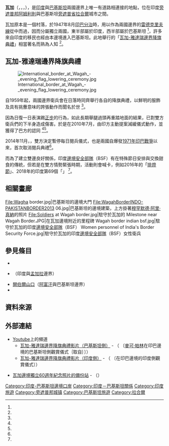 {{Infobox settlement
| name                   = Wagah
| official_name          = ''Wahga''
| native_name            = {{nq|واہگہ}}
| native_name_lang       =
| other_name             = 
| settlement_type        = {{Tsl|en|Union councils of Pakistan|Union Council|Union Council}}
| image_skyline          = File:Wagah_border_ceremony2.jpg
| imagesize              = 300px
| image_caption          = 印度與巴基斯坦的邊界降旗典禮
| image_flag             =
| image_seal             =
| image_shield           =
| nickname               =
| motto                  =
| image_map              = Wagah-Attari (OpenStreetMap).png
| mapsize                = 300px
| map_caption            = 瓦加的位置圖
| pushpin_map            = Pakistan
| pushpin_label_position = bottom
| pushpin_mapsize        = 300
| pushpin_map_caption    = 位於巴基斯坦的地點
| coordinates            = {{coord|31|36|16.9|N|74|34|22.5|E|type:landmark|display=title,inline}}
| subdivision_type       = 國家
| subdivision_name       = {{flag|Pakistan}}
| subdivision_type1      = [[巴基斯坦行政區劃|省份]]
| subdivision_name1      = [[旁遮普省|旁遮普省]]
| subdivision_type2      = {{Tsl|en|Districts of Pakistan|巴基斯坦的轄區|轄區}}
| subdivision_name2      = [[拉合爾縣|拉合爾縣]]
| subdivision_type3      = {{Tsl|en|List of zones in Lahore|巴基斯坦的地區|地區}}
| subdivision_name3      = {{Tsl|en|Wahga Zone|瓦加地區|瓦加地區}}
| subdivision_type4      = {{Tsl|en|Union councils of Pakistan|Union Council|Union Council}}
| subdivision_name4      = 181<ref name="MCLZones"/>
| established_title      = <!-- Settled -->
| established_date       =
| government_type        =
<!-- Politics ----------------->
| government_footnotes   =
| leader_title           =
| leader_name            =
<!-- Area    --------------------->
| unit_pref              = Imperial <!--Enter: Imperial, if Imperial (metric) is desired-->
| area_footnotes         =
| area_total_km2         =
| area_land_km2          =
| elevation_footnotes    = <!--for references: use<ref> </ref>  tags-->
| elevation_m            =
| population_footnotes   =
| population_total       =
| population_as_of       =
| population_density_km2 =
| population_note        =
| timezone               = [[巴基斯坦標準時間|PST]]
| utc_offset             = +5
| timezone_DST           =
| utc_offset_DST         =
| postal_code_type       = <!-- enter ZIP code, Postcode, Post code, Postal code... -->
| postal_code            =
| area_code              =
| website                =
| footnotes              =
}}
'''瓦加'''（{{lang-ur|{{nq|واہگہ}}}}，{{lang-pa|ਵਾਘਾ}}，{{lang-hi|वाघा}}，{{lang-en|Wagah}}），是[[印度|印度]]與[[巴基斯坦|巴基斯坦]]兩國邊界上唯一有道路相連接的地點，位在印度[[旁遮普邦|旁遮普邦]][[阿姆利則|阿姆利則]]與巴基斯坦[[旁遮普省|旁遮普省]][[拉合爾|拉合爾]]城市之間。

瓦加原本是一個村落，於1947年8月[[印巴分治|印巴分治]]時，用以作為兩國邊界的[[雷德克里夫線|雷德克里夫線]]從中而過，因而分屬獨立兩國，東半部屬於印度，西半部屬於巴基斯坦 <ref name="NYT"/>，許多來自印度的移民也經由本邊境進入巴基斯坦。此地舉行的「[[#瓦加-雅達瑞邊界降旗典禮|瓦加-雅達瑞邊界降旗典禮]]」相當著名而熟為人知 <ref name="ForCNATN"/>。

==瓦加-雅達瑞邊界降旗典禮==
{{main|瓦加-雅達瑞邊界降旗典禮}}

[[File:International_border_at_Wagah_-_evening_flag_lowering_ceremony.jpg|thumb]]

自1959年起，兩國邊界衛兵會在日落時同齊舉行各自的降旗典禮，以鮮明的服飾及具有挑釁意味的誇張動作而聞名於世 <ref name="NYT"/>。

因為日復一日表演踢[[正步|正步]]的行為，如此長期舉腿過頭再重踏地面的結果，已對雙方衛兵們的下半身造成傷害。於是在2010年7月，由印方主動提案減緩儀式動作，並獲得了巴方的認同 <ref name="Telegraph"/><ref name="ForCNA"/>。

2014年11月，{{Tsl|en|2014 Wagah border suicide attack|2014印巴邊界自殺攻擊事件|印巴邊界發生自殺攻擊事件}}，雙方決定暫停每日閱兵儀式，也是兩國自爆發[[1971年印巴戰爭|1971年印巴戰爭]]以來，首次取消閱兵典禮<ref name="ForCNA2014"/>。

而為了建立雙邊良好關係，印度[[邊境安全部隊|邊境安全部隊]]（BSF）有在特殊節日安排與{{Tsl|en|Pakistan Rangers|巴基斯坦遊騎兵|巴基斯坦遊騎兵}}交換甜食的傳統，但若是在雙方情勢緊張時期，活動則會喊卡，例如2016年的「[[排燈節|排燈節]]」、2018年的印度第69個「{{Tsl|en|Republic Day (India)|共和日(印度)|共和日}}」 <ref name="ForCNASweet"/>。

==相關畫廊==
<gallery widths=200>
File:Wagha border.jpg|巴基斯坦的邊境大門
File:WagahBorderINDO-PAKISTANBORDER2013 06.jpg|巴基斯坦的邊境建築，上方掛著[[穆罕默德·阿里·真納|穆罕默德·阿里·真納]]的照片
File:Soldiers at Wagah border.jpg|駐守於瓦加的{{Tsl|en|Pakistan Rangers|巴基斯坦遊騎兵|巴基斯坦遊騎兵}}
Milestone near Wagah Border.JPG|在瓦加邊境附近的里程碑
Wagah border indian bsf.jpg|駐守於瓦加的印度[[邊境安全部隊|邊境安全部隊]]（BSF）
Women personnel of India's Border Security Force.jpg|駐守於瓦加的印度[[邊境安全部隊|邊境安全部隊]]（BSF）女性衛兵
</gallery>



==參見條目==
* {{Tsl|en|Wagah railway station|瓦加車站|瓦加車站}}
* {{Tsl|en|Fulbari|富巴里|富巴里}}（印度與[[孟加拉|孟加拉]]邊界）
* [[開伯爾山口|開伯爾山口]]（[[阿富汗|阿富汗]]與巴基斯坦邊界）
* {{Tsl|en|Borders of India|印度的邊界|印度的邊界}}



==資料來源==
{{Reflist|1|refs=

<ref name="MCLZones">
{{cite web |title=THE PUNJAB GAZETTE(EXTRA ORDINARY) |url=https://lgcd.punjab.gov.pk/system/files/MCLZones.pdf |website=Government of the Punjab |publisher=Goverment of the Punjab |accessdate=2018-06-25 |archiveurl=https://www.webcitation.org/70QnnlomU?url=https://lgcd.punjab.gov.pk/system/files/MCLZones.pdf |archivedate=2018-06-25 |language=en |format=PDF |date=2017-08-22 |quote=UC 181 |trans_title= |deadurl=no }}
</ref>

<ref name="NYT">
{{cite news |author1=Frank Jacobs |title=Peacocks at Sunset |url=https://opinionator.blogs.nytimes.com/2012/07/03/peacocks-at-sunset/ |accessdate=2018-06-25 |work=Opinionator: Borderlines |publisher=[[紐約時報|紐約時報]] |date=2012-07-03 |archiveurl=https://web.archive.org/web/20180625024607/https://opinionator.blogs.nytimes.com/2012/07/03/peacocks-at-sunset/ |archivedate=2018-06-25 |language=en-us |trans_title=  |deadurl=no}}
</ref>

<ref name="Telegraph">
{{cite news |author1=Dean Nelson |title=India ends 'goose-stepping' ceremony after soldiers' knee injuries |url=https://www.telegraph.co.uk/news/worldnews/asia/india/7902742/India-ends-goose-stepping-ceremony-after-soldiers-knee-injuries.html |accessdate=2018-06-25 |publisher=[[每日電訊報|每日電訊報]] |date=2010-07-21 |archiveurl=https://web.archive.org/web/20180625030724/https://www.telegraph.co.uk/news/worldnews/asia/india/7902742/India-ends-goose-stepping-ceremony-after-soldiers-knee-injuries.html |archivedate=2018-06-25 |language=en-gb |trans_title= 衛兵膝蓋不堪負荷 印度決議停止｛踢正步｝ |deadurl=no}}
</ref>

<!-- Formosa Ref -->

<ref name="ForCNATN">
{{cite news |author1=鄭詩韻 |title=印巴邊界自殺攻擊 多派稱犯案 |url=https://www.taiwannews.com.tw/ch/news/2608952 |accessdate=2018-06-25 |agency=[[中央社|中央社]] |date=2014-11-03 |archiveurl=https://web.archive.org/web/20180625065458/https://www.taiwannews.com.tw/ch/news/2608952 |archivedate=2018-06-25 |language=zh-tw |quote=外國觀光客喜愛的熱門景點 |deadurl=no}}
</ref>

<ref name="ForCNA">
{{cite news |author1=何宏儒 |title=印巴邊界降旗 挑釁姿態不再 |url=http://www.epochtimes.com/b5/10/7/21/n2972222.htm |accessdate=2018-06-25 |agency=[[中央社|中央社]] |date=2010-07-21 |archiveurl=https://web.archive.org/web/20180625032229/http://www.epochtimes.com/b5/10/7/21/n2972222.htm |archivedate=2018-06-25 |language=zh-tw |quote=因每天舉腿過頭踢正步演出，已傷害許多衛兵的下半身，雙方同意降低儀式中的挑釁姿態 |deadurl=no}}
</ref>

<ref name="ForCNA2014">
{{cite news |author1=[[中央社|中央社]] |title=印巴自殺攻擊 閱兵儀式暫停 |url=https://tw.news.yahoo.com/印巴自殺攻擊-閱兵儀式暫停-104542555.html |accessdate=2018-06-25 |agency=[[路透社|路透社]] |date=2014-11-03 |archiveurl=https://web.archive.org/web/20180625064137/https://tw.news.yahoo.com/%E5%8D%B0%E5%B7%B4%E8%87%AA%E6%AE%BA%E6%94%BB%E6%93%8A-%E9%96%B1%E5%85%B5%E5%84%80%E5%BC%8F%E6%9A%AB%E5%81%9C-104542555.html |archivedate=2018-06-25 |language=zh-tw |quote=暫停舉行降旗典禮，以示哀悼 |deadurl=no }}
</ref>

<ref name="ForCNASweet">
{{cite news |author1=康世人 |title=衝突頻繁 印度拒與巴國部隊交換甜食 |url=http://www.cna.com.tw/news/aopl/201801260318-1.aspx |accessdate=2018-06-25 |agency=[[中央社|中央社]] |date=2018-01-26 |archiveurl=https://web.archive.org/web/20180625040346/http://www.cna.com.tw/news/aopl/201801260318-1.aspx |archivedate=2018-06-25 |language=zh-tw |quote=印度邊境安全部隊拒絕與巴基斯坦遊騎兵交換甜食 |deadurl=no}}
</ref>

}}



==外部連結==
{{commons category|Wagah}}
{{Wikinews|en:Flag-lowering ceremony at Wagah border becomes more peaceful|瓦加邊境的降旗典禮情勢變得和緩|position=left}}

* [[Youtube|Youtube]]上的{{lang|en-gb|BBC Studios}}頻道
** [https://www.youtube.com/watch?v=n9y2qtaopbE 瓦加-雅達瑞邊界降旗典禮影片（巴基斯坦側）] {{Wayback|url=https://www.youtube.com/watch?v=n9y2qtaopbE |date=20190913135012 }} - （{{lang|en-gb|Michael Palin at the India-Pakistan border ceremony}} 〔[[麥可·帕林|麥可·帕林]]在印巴邊境的巴基斯坦側觀賞儀式｛取自''{{Tsl|en|Himalaya with Michael Palin|喜馬拉雅(麥可·帕林旅遊節目)|《喜馬拉雅(麥可·帕林旅遊節目)》}}''｝〕）  {{en-gb}}
** [https://www.youtube.com/watch?v=NC9NeJh1NhI 瓦加-雅達瑞邊界降旗典禮影片（印度側）] {{Wayback|url=https://www.youtube.com/watch?v=NC9NeJh1NhI |date=20100216204754 }} - （{{lang|en-gb|Sanjeev Bhaskar at the India-Pakistan border ceremony on the Indian side}} 〔{{Tsl|en|Sanjeev Bhaskar|Sanjeev Bhaskar|Sanjeev Bhaskar}}在印巴邊境的印度側觀賞儀式〕）  {{en-gb}}

* [https://web.archive.org/web/20080123075001/http://www.indeaparis.com/gallery/thumbnails.php?album=68 瓦加邊境獨立60週年紀念照片的備份站] - （{{lang|en|Pictures of independence's 60th anniversary celebration at Wagah Border}}）  {{en}}



[[Category:印度-巴基斯坦邊境口岸|Category:印度-巴基斯坦邊境口岸]]
[[Category:印度－巴基斯坦關係|Category:印度－巴基斯坦關係]]
[[Category:印度旅遊|Category:印度旅遊]]
[[Category:旁遮普邦城镇|Category:旁遮普邦城镇]]
[[Category:巴基斯坦旅遊|Category:巴基斯坦旅遊]]
[[Category:拉合爾|Category:拉合爾]]